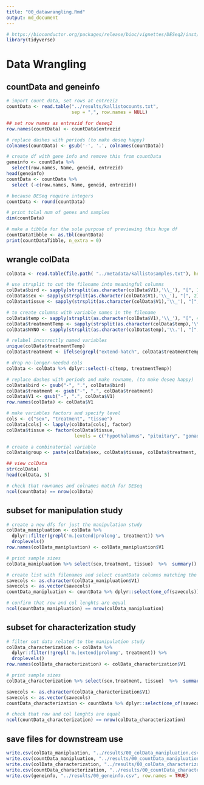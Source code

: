 ```yaml
---
title: "00_datawrangling.Rmd"
output: md_document
---
```


```r
# https://bioconductor.org/packages/release/bioc/vignettes/DESeq2/inst/doc/DESeq2.html
library(tidyverse)
```

# Data Wrangling

## countData and geneinfo

```r
# import count data, set rows at entreziz
countData <- read.table("../results/kallistocounts.txt", 
                        sep = ",", row.names = NULL)

## set row names as entrezid for deseq2
row.names(countData) <- countData$entrezid

# replace dashes with periods (to make deseq happy)
colnames(countData) <- gsub('-', '.', colnames(countData))

# create df with gene info and remove this from countData
geneinfo <- countData %>%
  select(row.names, Name, geneid, entrezid)
head(geneinfo)
countData <- countData %>%
  select (-c(row.names, Name, geneid, entrezid))

# because DESeq require integers
countData <- round(countData)

# print tolal num of genes and samples
dim(countData)

# make a tibble for the sole purpose of previewing this huge df
countDataTibble <- as.tbl(countData)
print(countDataTibble, n_extra = 0)
```

## wrangle colData 

```r
colData <- read.table(file.path( "../metadata/kallistosamples.txt"), header = F, stringsAsFactors = F)

# use strsplit to cut the filename into meaningful columns
colData$bird <- sapply(strsplit(as.character(colData$V1),'\\_'), "[", 1)
colData$sex <- sapply(strsplit(as.character(colData$V1),'\\_'), "[", 2)
colData$tissue <- sapply(strsplit(as.character(colData$V1),'\\_'), "[", 3)

# to create columns with variable names in the filename 
colData$temp <- sapply(strsplit(as.character(colData$V1),'\\_'), "[", 4)
colData$treatmentTemp <- sapply(strsplit(as.character(colData$temp),'\\.'), "[", 1)
colData$NYNO <- sapply(strsplit(as.character(colData$temp),'\\.'), "[", 2)

# relabel incorrectly named variables 
unique(colData$treatmentTemp)
colData$treatment <- ifelse(grepl("extend-hatch", colData$treatmentTemp), "extend", colData$treatmentTemp) 

# drop no-longer-needed cols
colData <- colData %>% dplyr::select(-c(temp, treatmentTemp))

# replace dashes with periods and make rowname, (to make deseq happy)
colData$bird <- gsub("-", ".", colData$bird)
colData$treatment <- gsub("-", ".", colData$treatment)
colData$V1 <- gsub("-", ".", colData$V1)
row.names(colData) <- colData$V1

# make variables factors and specify level
cols <- c("sex", "treatment", "tissue")
colData[cols] <- lapply(colData[cols], factor) 
colData$tissue <- factor(colData$tissue, 
                         levels = c("hypothalamus", "pituitary", "gonad"))

# create a combinatorial variable
colData$group <- paste(colData$sex, colData$tissue, colData$treatment, sep=".")

## view colData
str(colData)
head(colData, 5)

# check that rownames and colnames match for DESeq
ncol(countData) == nrow(colData)
```

## subset for manipulation study

```r
# create a new dfs for just the manipulation study
colData_manipluation <- colData %>%
  dplyr::filter(grepl('m.|extend|prolong', treatment)) %>%
  droplevels()
row.names(colData_manipluation) <- colData_manipluation$V1

# print sample sizes
colData_manipluation %>% select(sex,treatment, tissue)  %>%  summary()

# create list with filenames and select countData columns matching the file names
savecols <- as.character(colData_manipluation$V1) 
savecols <- as.vector(savecols) 
countData_manipluation <- countData %>% dplyr::select(one_of(savecols)) 

# confirm that row and col lenghts are equal
ncol(countData_manipluation) == nrow(colData_manipluation)
```

## subset for characterization study

```r
# filter out data related to the manipulation study
colData_characterization <- colData %>%
  dplyr::filter(!grepl('m.|extend|prolong', treatment)) %>%
  droplevels()
row.names(colData_characterization) <- colData_characterization$V1

# print sample sizes
colData_characterization %>% select(sex,treatment, tissue)  %>%  summary()

savecols <- as.character(colData_characterization$V1) 
savecols <- as.vector(savecols) 
countData_characterization <- countData %>% dplyr::select(one_of(savecols)) 

# check that row and col lenghts are equal
ncol(countData_characterization) == nrow(colData_characterization)
```

## save files for downstream use

```r
write.csv(colData_manipluation, "../results/00_colData_manipluation.csv", row.names = TRUE) 
write.csv(countData_manipluation, "../results/00_countData_manipluation.csv", row.names = TRUE) 
write.csv(colData_characterization, "../results/00_colData_characterization.csv", row.names = TRUE) 
write.csv(countData_characterization, "../results/00_countData_characterization.csv", row.names = TRUE) 
write.csv(geneinfo, "../results/00_geneinfo.csv", row.names = TRUE)
```

